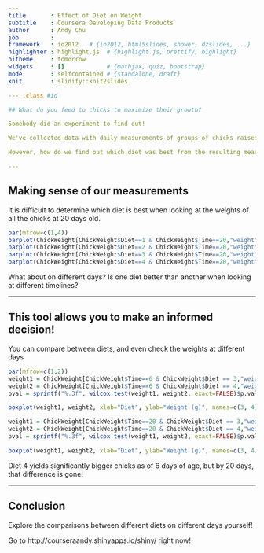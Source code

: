 ```yaml
---
title       : Effect of Diet on Weight
subtitle    : Coursera Developing Data Products
author      : Andy Chu
job         : 
framework   : io2012   # {io2012, html5slides, shower, dzslides, ...}
highlighter : highlight.js  # {highlight.js, prettify, highlight}
hitheme     : tomorrow
widgets     : []            # {mathjax, quiz, bootstrap}
mode        : selfcontained # {standalone, draft}
knit        : slidify::knit2slides

--- .class #id

## What do you feed to chicks to maximize their growth?

Somebody did an experiment to find out!

We've collected data with daily measurements of groups of chicks raised on 4 different diets.

However, how do we find out which diet was best from the resulting measurments?

---
```


## Making sense of our measurements

It is difficult to determine which diet is best when looking at the weights of all the chicks at 20 days old.

```r
par(mfrow=c(1,4))
barplot(ChickWeight[ChickWeight$Diet==1 & ChickWeight$Time==20,"weight"],main="Diet 1, Day 20", xlab="Chicks", ylab="Weight (g)")
barplot(ChickWeight[ChickWeight$Diet==2 & ChickWeight$Time==20,"weight"],main="Diet 2, Day 20", xlab="Chicks", ylab="Weight (g)")
barplot(ChickWeight[ChickWeight$Diet==3 & ChickWeight$Time==20,"weight"],main="Diet 3, Day 20", xlab="Chicks", ylab="Weight (g)")
barplot(ChickWeight[ChickWeight$Diet==4 & ChickWeight$Time==20,"weight"],main="Diet 4, Day 20", xlab="Chicks", ylab="Weight (g)")

```

What about on different days? Is one diet better than another when looking at different timelines?

---

## This tool allows you to make an informed decision! 

You can compare between diets, and even check the weights at different days

```r
par(mfrow=c(1,2))
weight1 = ChickWeight[ChickWeight$Time==6 & ChickWeight$Diet == 3,"weight"]
weight2 = ChickWeight[ChickWeight$Time==6 & ChickWeight$Diet == 4,"weight"]
pval = sprintf("%.3f", wilcox.test(weight1, weight2, exact=FALSE)$p.value)

boxplot(weight1, weight2, xlab="Diet", ylab="Weight (g)", names=c(3, 4), main = paste0("Chick Weight at 6 Days Between Diet 3 and Diet 4\n2 sided Wilcoxon p-value =",pval))

weight1 = ChickWeight[ChickWeight$Time==20 & ChickWeight$Diet == 3,"weight"]
weight2 = ChickWeight[ChickWeight$Time==20 & ChickWeight$Diet == 4,"weight"]
pval = sprintf("%.3f", wilcox.test(weight1, weight2, exact=FALSE)$p.value)

boxplot(weight1, weight2, xlab="Diet", ylab="Weight (g)", names=c(3, 4), main = paste0("Chick Weight at 20 Days Between Diet 3 and Diet 4\n2 sided Wilcoxon p-value =",pval))
```
Diet 4 yields significantly bigger chicks as of 6 days of age, but by 20 days, that difference is gone!

---

## Conclusion

Explore the comparisons between different diets on different days yourself!

Go to http://courseraandy.shinyapps.io/shiny/ right now!
